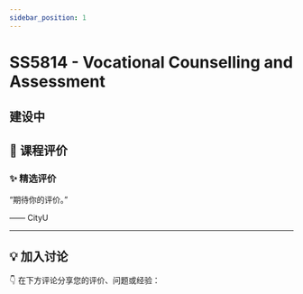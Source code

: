 ```yaml
---
sidebar_position: 1
---
```



# SS5814 - Vocational Counselling and Assessment

## 建设中

## **💬 课程评价**

### ✨ **精选评价**
<div className={commentStyles.commentBox}>
    <p className={commentStyles.commentText}>
        “期待你的评价。”
    </p>
    <p className={commentStyles.commentAuthor}>—— CityU</p>
</div>

---

## **💡 加入讨论**

👇 在下方评论分享您的评价、问题或经验：
<Utterances />

